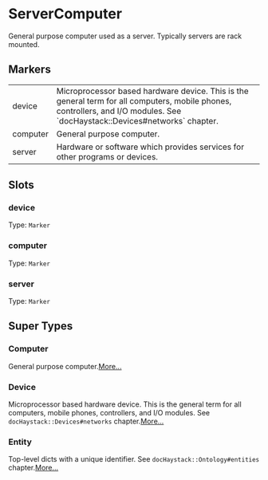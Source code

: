 # ServerComputer
General purpose computer used as a server.  Typically servers are rack mounted.
## Markers
<table>
<tbody>
<tr>
<td className='p-2 align-top'><span className='bg-sky-200 rounded-md px-3 py-1 text-sky-700 block font-semibold text-center text-sm'>device </span></td>
<td className='p-2 align-top'>Microprocessor based hardware device.  This is the general term for all computers, mobile phones, controllers, and I/O modules. See `docHaystack::Devices#networks` chapter.</td>
</tr>
<tr>
<td className='p-2 align-top'><span className='bg-sky-200 rounded-md px-3 py-1 text-sky-700 block font-semibold text-center text-sm'>computer </span></td>
<td className='p-2 align-top'>General purpose computer.</td>
</tr>
<tr>
<td className='p-2 align-top'><span className='bg-sky-200 rounded-md px-3 py-1 text-sky-700 block font-semibold text-center text-sm'>server </span></td>
<td className='p-2 align-top'>Hardware or software which provides services for other programs or devices.</td>
</tr>
</tbody>
</table>

## Slots

### device
Type: `Marker`

### computer
Type: `Marker`

### server
Type: `Marker`



## Super Types
### Computer
General purpose computer.[More...](./Computer)

### Device
Microprocessor based hardware device.  This is the general term for
all computers, mobile phones, controllers, and I/O modules.
See `docHaystack::Devices#networks` chapter.[More...](./Device)

### Entity
Top-level dicts with a unique identifier.
See `docHaystack::Ontology#entities` chapter.[More...](./Entity)


